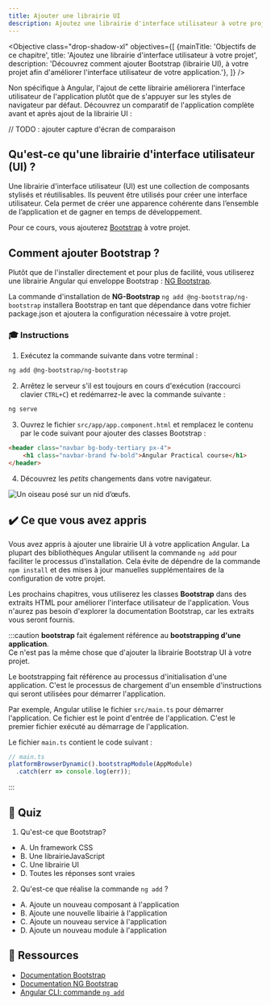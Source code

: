 ```yaml
---
title: Ajouter une librairie UI
description: Ajoutez une librairie d'interface utilisateur à votre projet.
---
```



<Objective class="drop-shadow-xl" objectives={[
    {mainTitle: 'Objectifs de ce chapitre', title: 'Ajoutez une librairie d\'interface utilisateur à votre projet', description: 'Découvrez comment ajouter Bootstrap (librairie UI), à votre projet afin d\'améliorer l\'interface utilisateur de votre application.'},
]} />

Non spécifique à Angular, l'ajout de cette librairie améliorera l'interface utilisateur de l'application plutôt que de s'appuyer sur les styles de navigateur par défaut.
Découvrez un comparatif de l'application complète avant et après ajout de la librairie UI :

// TODO : ajouter capture d'écran de comparaison

## Qu'est-ce qu'une librairie d'interface utilisateur (UI) ?

Une librairie d'interface utilisateur (UI) est une collection de composants stylisés et réutilisables. Ils peuvent être utilisés pour créer une interface utilisateur. Cela permet de créer une apparence cohérente dans l’ensemble de l’application et de gagner en temps de développement.

Pour ce cours, vous ajouterez <a href="https://getbootstrap.com/" target="_blank">Bootstrap</a> à votre projet.

## Comment ajouter Bootstrap ?

Plutôt que de l'installer directement et pour plus de facilité, vous utiliserez une librairie Angular qui enveloppe Bootstrap : <a href="https://ng-bootstrap.github.io/#/home" target="_blank">NG Bootstrap</a>.

La commande d'installation de **NG-Bootstrap** `ng add @ng-bootstrap/ng-bootstrap` installera Bootstrap en tant que dépendance dans votre fichier package.json et ajoutera la configuration nécessaire à votre projet.

### 🎓 Instructions

1. Exécutez la commande suivante dans votre terminal :

```bash
ng add @ng-bootstrap/ng-bootstrap
```

2. Arrêtez le serveur s'il est toujours en cours d'exécution (raccourci clavier `CTRL+C`) et redémarrez-le avec la commande suivante :

```bash
ng serve
```

3. Ouvrez le fichier `src/app/app.component.html` et remplacez le contenu par le code suivant pour ajouter des classes Bootstrap :

```html
<header class="navbar bg-body-tertiary px-4">
    <h1 class="navbar-brand fw-bold">Angular Practical course</h1>
</header>
```

4. Découvrez les *petits* changements dans votre navigateur.

<Image class="shadow-xl rounded-xl" src={bootstrapImg} alt="Un oiseau posé sur un nid d’œufs."/>


## ✔️ Ce que vous avez appris

Vous avez appris à ajouter une librairie UI à votre application Angular.
La plupart des bibliothèques Angular utilisent la commande `ng add` pour faciliter le processus d'installation. Cela évite de dépendre de la commande `npm install` et des mises à jour manuelles supplémentaires de la configuration de votre projet.

Les prochains chapitres, vous utiliserez les classes **Bootstrap** dans des extraits HTML pour améliorer l'interface utilisateur de l'application.
Vous n'aurez pas besoin d'explorer la documentation Bootstrap, car les extraits vous seront fournis.

:::caution
**bootstrap** fait également référence au **bootstrapping d'une application**.  
Ce n'est pas la même chose que d'ajouter la librairie Bootstrap UI à votre projet.

Le bootstrapping fait référence au processus d'initialisation d'une application. C'est le processus de chargement d'un ensemble d'instructions qui seront utilisées pour démarrer l'application.

Par exemple, Angular utilise le fichier `src/main.ts` pour démarrer l'application. Ce fichier est le point d'entrée de l'application. C'est le premier fichier exécuté au démarrage de l'application.

Le fichier `main.ts` contient le code suivant :

```typescript
// main.ts
platformBrowserDynamic().bootstrapModule(AppModule)
  .catch(err => console.log(err));
```
:::

## 🚦 Quiz

1. Qu'est-ce que Bootstrap?

- A. Un framework CSS
- B. Une librairieJavaScript
- C. Une librairie UI
- D. Toutes les réponses sont vraies

2. Qu'est-ce que réalise la commande `ng add` ?

- A. Ajoute un nouveau composant à l'application
- B. Ajoute une nouvelle libairie à l'application
- C. Ajoute un nouveau service à l'application
- D. Ajoute un nouveau module à l'application


## 🔗 Ressources

- <a href="https://getbootstrap.com/" target="_blank">Documentation Bootstrap</a>
- <a href="https://ng-bootstrap.github.io/#/home" target="_blank">Documentation NG Bootstrap</a>
- <a href="https://angular.io/cli/add" target="_blank">Angular CLI: commande `ng add`</a>





